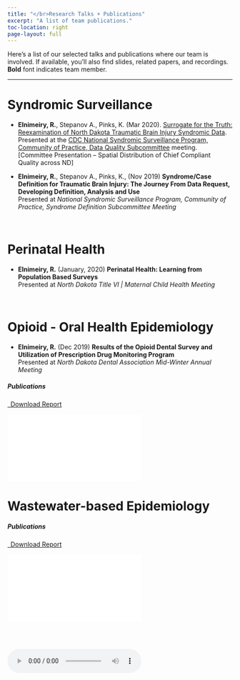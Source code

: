 ```yaml
---
title: "</br>Research Talks + Publications"
excerpt: "A list of team publications."
toc-location: right
page-layout: full
---
```


Here's a list of our selected talks and publications where our team is involved. If available, you'll also find slides, related papers, and recordings. **Bold** font indicates team member.

------------------------------------------------------------------------

# Syndromic Surveillance

-   **Elnimeiry, R.**, Stepanov A., Pinks, K. (Mar 2020). [Surrogate for the Truth: Reexamination of North Dakota Traumatic Brain Injury Syndromic Data](pdf/slides_traumaticbraininjuryDQ.pdf).\
    Presented at the [CDC National Syndromic Surveillance Program, Community of Practice, Data Quality Subcommittee](https://cdn.ymaws.com/www.cste.org/resource/resmgr/nssp/Traumatic_Brain_Injury_DQ.pdf) meeting. \[Committee Presentation – Spatial Distribution of Chief Compliant Quality across ND\]

-   **Elnimeiry, R.**, Stepanov A., Pinks, K., (Nov 2019) **Syndrome/Case Definition for Traumatic Brain Injury: The Journey From Data Request, Developing Definition, Analysis and Use**\
    Presented at *National Syndromic Surveillance Program, Community of Practice, Syndrome Definition Subcommittee Meeting*

\

# Perinatal Health

-   **Elnimeiry, R.** (January, 2020) **Perinatal Health: Learning from Population Based Surveys**\
    Presented at *North Dakota Title VI | Maternal Child Health Meeting*

\

# Opioid - Oral Health Epidemiology

-   **Elnimeiry, R.** (Dec 2019) **Results of the Opioid Dental Survey and Utilization of Prescription Drug Monitoring Program**\
    Presented at *North Dakota Dental Association Mid-Winter Annual Meeting*

##### Publications


```{=html}
<p class="text-left">
<a class="btn btn-primary btn-lg cv-download" href="/portfolio/rasha/nd-dental-pain-management.pdf" target="_blank">
<i class="fa-solid fa-file-arrow-down"></i>&ensp;Download Report
</a>
<div class="embed-container">
<iframe src="/portfolio/rasha/nd-dental-pain-management.pdf#toolbar=0" style="border: 0.5px">
</iframe>
</div>
</p>
```
# Wastewater-based Epidemiology

##### Publications

```{=html}
<p class="text-left">
<a class="btn btn-primary btn-lg cv-download" href="/portfolio/rasha/structured-ethical-review-for-wastewater.pdf" target="_blank">
<i class="fa-solid fa-file-arrow-down"></i>&ensp;Download Report
</a>
<div class="embed-container">
<iframe src="/portfolio/rasha/structured-ethical-review-for-wastewater.pdf#toolbar=0" style="border: 0.5px">
</iframe>
</div>
</p>
```

\
\


<audio controls autoplay loop>

<source src="/audio/videosudden.mp4" type="audio/mpeg">

Your browser does not support the audio tag.</audio>
